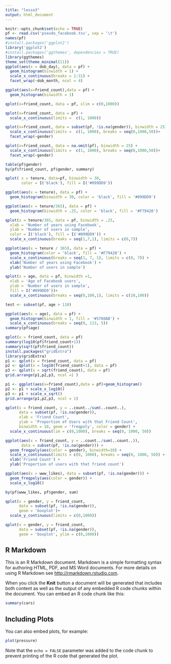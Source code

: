 ```yaml
---
title: "lesso3"
output: html_document
---
```


```r
knitr::opts_chunk$set(echo = TRUE)
pf <- read.csv('pseudo_facebook.tsv', sep = '\t')
names(pf)
#install.packages('ggplot2')
library('ggplot2')
#install.packages('ggthemes', dependencies = TRUE)
library(ggthemes)
theme_set(theme_minimal(11)) 
ggplot(aes(x = dob_day), data = pf) +
  geom_histogram(binwidth = 1) +
  scale_x_continuous(breaks = 1:31) +
  facet_wrap(~dob_month, ncol = 4)

ggplot(aes(x=friend_count),data = pf) +
  geom_histogram(binwidth = 1)

qplot(x=friend_count, data = pf, xlim = c(0,1000))

qplot(x=friend_count, data = pf) +
  scale_x_continuous(limits =  c(1, 1000))

qplot(x=friend_count, data = subset(pf, !is.na(gender)), binwidth = 25) +
  scale_x_continuous(limits =  c(1, 1000), breaks = seq(0,1000,50))+
  facet_wrap(~gender)

qplot(x=friend_count, data = na.omit(pf), binwidth = 25) +
  scale_x_continuous(limits =  c(1, 1000), breaks = seq(0,1000,50))+
  facet_wrap(~gender)

table(pf$gender)
by(pf$friend_count, pf$gender, summary)

qplot( x = tenure, data=pf, binwidth = 30,
       color = I('black'), fill = I('#099DD9'))

ggplot(aes(x = tenure), data = pf) +
  geom_histogram(binwidth = 30, color = 'black', fill = '#099DD9')

ggplot(aes(x = tenure/365), data = pf) +
  geom_histogram(binwidth = .25, color = 'black', fill = '#F79420')

qplot(x = tenure/365, data = pf, binwidth = .25, 
  xlab = 'Number of years using Facebook',
  ylab = 'Number of users in sample',
  color = I('black'), fill = I('#099DD9')) +
  scale_x_continuous(breaks = seq(1,7,1), limits = c(0,7))

ggplot(aes(x = tenure / 365), data = pf) +
  geom_histogram(color = 'black', fill = '#F79420') +
  scale_x_continuous(breaks = seq(1, 7, 1), limits = c(0, 7)) +
  xlab('Number of years using Facebook') +
  ylab('Number of users in sample')

qplot(x = age, data = pf, binwidth =1,
  xlab = 'Age of Facebook users',
  ylab = 'Number of users in sample',
  fill = I('#099DD9'))+
  scale_x_continuous(breaks = seq(0,100,1), limits = c(10,100))

test <- subset(pf, age > 110)

ggplot(aes(x = age), data = pf) +
  geom_histogram(binwidth = 1, fill = '#5760AB') +
  scale_x_continuous(breaks = seq(0, 113, 5))
summary(pf$age)

qplot(x = friend_count, data = pf)
summary(log10(pf$friend_count+1))
summary(sqrt(pf$friend_count))
install.packages("gridExtra")
library(gridExtra)
p1 <- qplot(x = friend_count, data = pf)
p2 <- qplot(x = log10(friend_count+1), data = pf) 
p3 <- qplot(x = sqrt(friend_count), data = pf) 
grid.arrange(p1,p2,p3, ncol =1 )

p1 <- ggplot(aes(x=friend_count),data = pf)+geom_histogram()
p2 <- p1 + scale_x_log10()
p3 <- p1 + scale_x_sqrt()
grid.arrange(p1,p2,p3, ncol = 1)

qplot(x = friend_count, y = ..count../sum(..count..), 
      data = subset(pf, !is.na(gender)),
      xlab = 'Friend Count',
      ylab = 'Proportion of Users with that Friend Count',
      binwidth = 10, geom = 'freqpoly', color = gender) +
  scale_x_continuous(lim = c(0,1000), breaks = seq(0, 1000, 50))

ggplot(aes(x = friend_count, y = ..count../sum(..count..)),
       data = subset(pf, !is.na(gender))) +
  geom_freqpoly(aes(color = gender), binwidth=10) +
  scale_x_continuous(limits = c(0, 1000), breaks = seq(0, 1000, 50)) +
  xlab('Friend Count') +
  ylab('Proportion of users with that friend count')

ggplot(aes(x = www_likes), data = subset(pf, !is.na(gender))) +
  geom_freqpoly(aes(color = gender)) +
  scale_x_log10()

by(pf$www_likes, pf$gender, sum)

qplot(x = gender, y = friend_count, 
      data = subset(pf, !is.na(gender)), 
      geom = 'boxplot')+
  scale_y_continuous(limits = c(0,1000))

qplot(x = gender, y = friend_count, 
      data = subset(pf, !is.na(gender)), 
      geom = 'boxplot', ylim = c(0,1000))


```


## R Markdown

This is an R Markdown document. Markdown is a simple formatting syntax for authoring HTML, PDF, and MS Word documents. For more details on using R Markdown see <http://rmarkdown.rstudio.com>.

When you click the **Knit** button a document will be generated that includes both content as well as the output of any embedded R code chunks within the document. You can embed an R code chunk like this:

```r
summary(cars)
```

## Including Plots

You can also embed plots, for example:

```r
plot(pressure)
```

Note that the `echo = FALSE` parameter was added to the code chunk to prevent printing of the R code that generated the plot.
